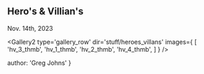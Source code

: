 
## Hero's & Villian's
<time>Nov. 14th, 2023</time>

<Gallery2 type='gallery_row' dir='stuff/heroes_villans' images={
  [
    'hv_3_thmb',
    'hv_1_thmb',
    'hv_2_thmb',
    'hv_4_thmb',
  ]
} />

  author: 'Greg Johns'
}

